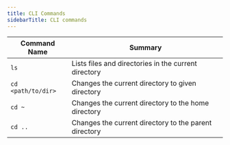 ```yaml
---
title: CLI Commands
sidebarTitle: CLI commands
---
```


| Command Name       | Summary                                               |
| ------------------ | ----------------------------------------------------- |
| `ls`               | Lists files and directories in the current directory  |
| `cd <path/to/dir>` | Changes the current directory to given directory      |
| `cd ~`             | Changes the current directory to the home directory   |
| `cd ..`            | Changes the current directory to the parent directory |
